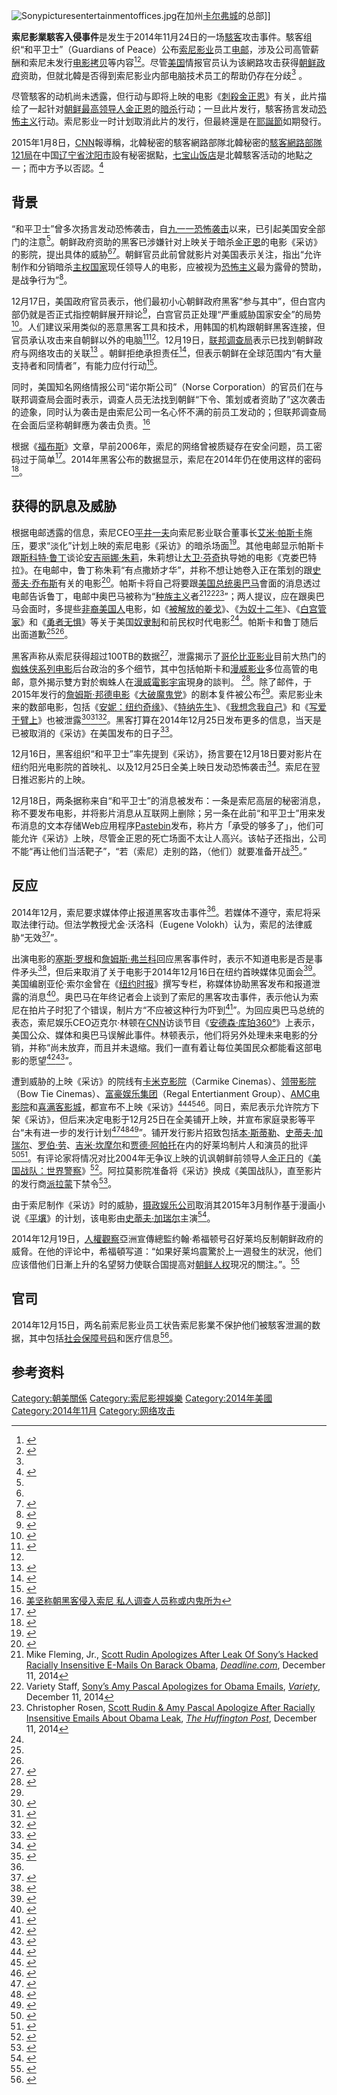 {{NoteTA
|G1=Show
|G2=Movie
|G3=People
|1=zh-cn:朝鲜;zh-tw:北韓;
|2=zh-cn:韩国;zh-tw:南韓;
|3=zh-cn:《采访》;zh-tw:《名嘴出任務》;zh-hk:《刺殺金正恩》;
|4=zh-cn:信息;zh-tw:資訊;
|5=zh-cn:文本存储;zh-tw:文字儲存;
|6=zh-cn:帖子;zh-tw:貼文;
|7=zh-cn:数据;zh-hk:數據;zh-tw:資料;
}}

[[File:Sonypicturesentertainmentoffices.jpg|thumb]]在加州[[卡尔弗城|卡尔弗城]]的总部]]

'''索尼影業駭客入侵事件'''是发生于2014年11月24日的一场[[駭客|駭客]]攻击事件。駭客组织“和平卫士”（Guardians of Peace）公布[[索尼影业|索尼影业]]员工[[电邮|电邮]]，涉及公司高管薪酬和索尼未发行[[电影|电影]][[拷贝|拷贝]]等内容<ref name=time>{{cite web | url=http://time.com/3633385/sony-hack-emails-media/ | title=Sony Asks Media to Stop Covering Hacked Emails | work=[[Time_(magazine)|Time]] | date=December 16, 2014 | accessdate=December 17, 2014 | archive-date=2016-07-23 | archive-url=https://web.archive.org/web/20160723035244/http://time.com/3633385/sony-hack-emails-media/ | dead-url=no }}</ref><ref>{{cite web | url=http://www.usatoday.com/story/tech/2014/12/17/sony-hack-the-interview/20519545/ | title=Experts: Sony hackers 'have crossed the line' | work=[[USA_Today|USA Today]] | date=December 17, 2014 | accessdate=December 17, 2014 | author=Weise, Elizabeth}}</ref>。尽管[[美国|美国]]情报官员认为该網路攻击获得[[朝鲜政府|朝鲜政府]]资助，但就北韓是否得到索尼影业内部电脑技术员工的帮助仍存在分歧<ref name=nyt-linkedtokorea/> 。

尽管駭客的动机尚未透露，但行动与即将上映的电影《[[采访_(电影)|刺殺金正恩]]》有关，此片描绘了一起针对[[朝鲜最高领导人|朝鲜最高领导人]][[金正恩|金正恩]]的[[暗杀|暗杀]]行动；一旦此片发行，駭客扬言发动[[恐怖主义|恐怖主义]]行动。索尼影业一时计划取消此片的发行，但最終還是在[[耶誕節|耶誕節]]如期發行。

2015年1月8日，[[CNN|CNN]]報導稱，北韓秘密的駭客網路部隊北韓秘密的[[朝鮮人民軍第121局|駭客網路部隊121局]]在中国[[辽宁省|辽宁省]][[沈阳市|沈阳市]]設有秘密据點，[[七宝山饭店|七宝山饭店]]是北韓駭客活动的地點之一；而中方予以否認。<ref>{{Cite newspaper|url=http://world.huanqiu.com/exclusive/2015-01/5366924.html|title=记者探访美国所谓“朝鲜駭客”所在酒店|accessdate=2015-01-09|author=范凌志|date=2015-01-08|publisher=[[环球时报|环球时报]]|language=zh-cn}}</ref>

== 背景 ==
“和平卫士”曾多次扬言发动恐怖袭击，自[[九一一恐怖袭击|九一一恐怖袭击]]以来，已引起美国安全部门的注意<Ref name="bbc2"/>。朝鲜政府资助的黑客已涉嫌针对上映关于暗杀[[金正恩|金正恩]]的电影《采访》的影院，提出具体的威胁<ref name="variety cancelled"/><ref>{{cite web | url=http://www.newsweek.com/did-north-korea-hack-sony-292050 | title=Did North Korea Hack Sony? | work=[[Newsweek|Newsweek]] | date=December 15, 2014 | accessdate=December 16, 2014 | author=Bennett, Bruce}}</ref>。朝鲜官员此前曾就影片对美国表示关注，指出“允许制作和分销暗杀[[主权国家|主权国家]]现任领导人的电影，应被视为[[恐怖主义|恐怖主义]]最为露骨的赞助，是战争行为”<Ref>{{Cite web | url = http://www.theguardian.com/film/2014/jul/10/north-korea-un-the-interview-seth-rogen-james-franco | title = North Korea complains to UN about Seth Rogen comedy The Interview | first = Ben | last = Beaumont-Thomas | date = July 10, 2014 | accessdate = December 18, 2014 | work = [[The_Guardian|The Guardian]] }}</ref>。

12月17日，美国政府官员表示，他们最初小心朝鲜政府黑客“参与其中”，但白宫内部仍就是否正式指控朝鲜展开辩论<ref name=nyt-linkedtokorea>{{cite news|title=U.S. Links North Korea to Sony Hacking|url=http://www.nytimes.com/2014/12/18/world/asia/us-links-north-korea-to-sony-hacking.html?_r=0|accessdate=December 17, 2014|date=December 17, 2014| work = [[The_New_York_Times|The New York Times]] | first1 = David E. | last1 = Sanger | first2 = Nicole | last2= Perlroth }}</ref>，白宫官员正处理“严重威胁国家安全”的局势<ref>{{Cite web | url =http://news-briefs.ew.com/2014/12/18/white-house-sony-interview-north-korea/ | title =  White House is treating Sony hack as 'serious national security matter' | work = [[Entertainment_Weekly|Entertainment Weekly]] | date = December 18, 2014 | accessdate = December 18, 2014 | first = Ariana | last = Bacle }}</ref>。人们建议采用类似的恶意黑客工具和技术，用韩国的机构跟朝鲜黑客连接，但官员承认攻击来自朝鲜以外的电脑<ref name="guardian 20141219">{{cite web | url=http://www.theguardian.com/us-news/2014/dec/19/north-korea-responsible-sony-hack-us-official | title=Sony cyber attack linked to North Korean government hackers, FBI says| work=[[The_Guardian|The Guardian]] | date=19 December 2014 | accessdate=19 December 2014}}</ref><ref name=nyt-linkedtokorea/>。12月19日，[[联邦调查局|联邦调查局]]表示已找到朝鲜政府与网络攻击的关联<Ref>{{cite web | url = http://www.usatoday.com/story/news/2014/12/19/sony-the-interview-hackers-gop/20635449/ | title = FBI confirms North Korea behind Sony hack | first1 = Elizabeth | last1 = Weise | first2 = Kevin | last2= Johnson | work = [[USA_Today|USA Today]] | date = December 19, 2014 | accessdate = December 19, 2014 }}</ref> 。朝鲜拒绝承担责任<ref name=variety>{{cite web | url=http://variety.com/2014/film/news/sony-hack-bond-producers-say-spectre-screenplay-among-stolen-material-1201379203/ | title=Sony Hack: Bond Producers Say 'Spectre' Screenplay Among Stolen Material | work=[[Variety_(magazine)|Variety]] | date=December 14, 2014 | accessdate=December 15, 2014 | author=Stedman, Alex}}</ref>，但表示朝鲜在全球范围内“有大量支持者和同情者”，有能力应付行动<Ref name="bbc2">{{cite web | url = http://www.bbc.com/news/world-us-canada-30538154 | title = Sony hack: White House views attack as security issue | publisher = [[BBC|BBC]] | date=  December 18, 2014 | accessdate = December 18, 2014 }}</ref>。

同时，美国知名网络情报公司“诺尔斯公司”（Norse Corporation）的官员们在与联邦调查局会面时表示，调查人员无法找到朝鲜“下令、策划或者资助了”这次袭击的迹象，同时认为袭击是由索尼公司一名心怀不满的前员工发动的；但联邦调查局在会面后坚称朝鲜應为袭击负责。<ref>[http://world.huanqiu.com/article/2015-01/5329092.html 美坚称朝黑客侵入索尼 私人调查人员称或内鬼所为]</ref>

根据《[[福布斯|福布斯]]》文章，早前2006年，索尼的网络曾被质疑存在安全问题，员工密码过于简单<ref>{{Cite web | url =http://www.forbes.com/sites/josephsteinberg/2014/12/11/massive-security-breach-at-sony-heres-what-you-need-to-know/ | title = Massive Security Breach At Sony -- Here's What You Need To Know | work = [[Forbes|Forbes]] | date=  December 9, 2014 | accessdate = December 18, 2014 | author=Joseph Steinberg |authorlink=Joseph Steinberg }}</ref>。2014年黑客公布的数据显示，索尼在2014年仍在使用这样的密码<ref>{{Cite web | url =http://www.csmonitor.com/Innovation/2014/1204/Trove-of-Sony-financial-data-passwords-movies-leaked-online | title = Trove of Sony financial data, passwords, movies leaked online | work = [[Christian_Science_Monitor|Christian Science Monitor]] | date=  December 4, 2014 | accessdate = December 18, 2014 | author=Jeff Ward Bailey}}</ref>。

== 获得的訊息及威胁 ==
根据电邮透露的信息，索尼CEO[[平井一夫|平井一夫]]向索尼影业联合董事长[[艾米·帕斯卡|艾米·帕斯卡]]施压，要求“淡化”计划上映的索尼电影《采访》的暗杀场面<ref name=nytimes>{{cite web | url=http://www.nytimes.com/2014/12/15/world/sonys-international-incident-making-kims-head-explode.html?_r=0 | title=Sony's International Incident: Making Kim Jong-un's Head Explode | work=[[纽约时报|纽约时报]] | date=December 15, 2014 | accessdate=December 15, 2014 | author=Fackler, Martin}}</ref>。其他电邮显示帕斯卡跟[[斯科特·鲁丁|斯科特·鲁丁]]谈论[[安吉丽娜·朱莉|安吉丽娜·朱莉]]，朱莉想让[[大卫·芬奇|大卫·芬奇]]执导她的电影《克娄巴特拉》。在电邮中，鲁丁称朱莉“有点撒娇才华”，并称不想让她卷入正在策划的跟[[史蒂夫·乔布斯|史蒂夫·乔布斯]]有关的电影<ref>{{cite web | url=http://www.theguardian.com/technology/2014/dec/14/sony-pictures-email-hack-greed-racism-sexism | title=Sony email hack: what we've learned about greed, racism and sexism | work=[[The_Guardian|The Guardian]] | date=December 14, 2014 | accessdate=December 17, 2014 | author=Holpuch, Amanda}}</ref>。帕斯卡将自己将要跟[[美国总统|美国总统]][[奥巴马|奥巴马]]會面的消息透过电邮告诉鲁丁，电邮中奥巴马被称为“[[种族主义|种族主义]]者<ref name="mikefleming">Mike Fleming, Jr., [http://deadline.com/2014/12/scott-rudin-apology-sony-hacking-barack-obama-1201320321/ Scott Rudin Apologizes After Leak Of Sony’s Hacked Racially Insensitive E-Mails On Barack Obama], ''[[Deadline.com|Deadline.com]]'', December 11, 2014</ref><ref name="varietyapologizes">Variety Staff, [http://variety.com/2014/film/news/sonys-amy-pascal-apologizes-for-obama-emails-not-who-i-am-1201377177/ Sony’s Amy Pascal Apologizes for Obama Emails], ''[[Variety_(magazine)|Variety]]'', December 11, 2014</ref><ref name="huffrosen">Christopher Rosen, [http://www.huffingtonpost.com/2014/12/11/scott-rudin-amy-pascal-apology_n_6310040.html Scott Rudin & Amy Pascal Apologize After Racially Insensitive Emails About Obama Leak], ''[[The_Huffington_Post|The Huffington Post]]'', December 11, 2014</ref>”；两人提议，应在跟奥巴马会面时，多提些[[非裔美国人|非裔美国人]]电影，如《[[被解放的姜戈|被解放的姜戈]]》、《[[为奴十二年|为奴十二年]]》、《[[白宫管家|白宫管家]]》和《[[勇者无惧|勇者无惧]]》等关于美国[[奴隶制|奴隶制]]和前民权时代电影<ref name="mikefleming"/>。帕斯卡和鲁丁随后出面道歉<ref name="varietyapologizes"/><ref name="huffrosen"/>。

黑客声称从索尼获得超过100TB的数据<ref>{{cite news |author=James Cook |date=December 16, 2014 |url=http://www.businessinsider.com/the-sony-hackers-still-have-a-massive-amount-of-data-that-hasnt-been-leaked-yet-2014-12 |title=Sony Hackers Have Over 100 Terabytes Of Documents. Only Released 200 Gigabytes So Far |work=[[Business_Insider|Business Insider]] |accessdate=December 18, 2014 |archive-date=2014-12-17 |archive-url=https://web.archive.org/web/20141217204735/http://www.businessinsider.com/the-sony-hackers-still-have-a-massive-amount-of-data-that-hasnt-been-leaked-yet-2014-12 |dead-url=no }}</ref>，泄露揭示了[[哥伦比亚影业|哥伦比亚影业]]目前大热门的[[蜘蛛侠系列电影|蜘蛛侠系列电影]]后台政治的多个细节，其中包括帕斯卡和[[漫威影业|漫威影业]]多位高管的电邮，意外揭示雙方對於蜘蛛人在[[漫威電影宇宙|漫威電影宇宙]]現身的談判。 <ref>{{cite news |last=Fritz |first=Ben |date=December 9, 2014 |url=http://blogs.wsj.com/speakeasy/2014/12/09/sony-marvel-discussed-spider-man-movie-crossover/ |title=Sony, Marvel Discussed Spider-Man Movie Crossover |work=[[The_Wall_Street_Journal|The Wall Street Journal]] |accessdate=December 18, 2014 |archive-date=2014-12-11 |archive-url=https://www.webcitation.org/6Uk7cNMvQ?url=http://blogs.wsj.com/speakeasy/2014/12/09/sony-marvel-discussed-spider-man-movie-crossover/ |dead-url=no }}</ref>。除了邮件，于2015年发行的[[詹姆斯·邦德系列电影|詹姆斯·邦德电影]]《[[大破魔鬼党|大破魔鬼党]]》的剧本复件被公布<ref name=variety/>。索尼影业未来的数部电影，包括《[[安妮：纽约奇缘|安妮：纽约奇缘]]》、《[[特纳先生|特纳先生]]》、《[[我想念我自己|我想念我自己]]》和《[[写爱于臂上|写爱于臂上]]》也被泄露<ref>{{cite web|url=http://www.theguardian.com/technology/2014/dec/04/north-korea-denies-hacking-sony-pictures-cyber-attack-movies|title=North Korea denies hacking Sony Pictures|author=Justin McCurry|work=the Guardian|accessdate=December 17, 2014}}</ref><ref name="guardian-invoke911">{{cite news|title=Hackers who targeted Sony invoke 9/11 attacks in warning to moviegoers|url=http://www.theguardian.com/film/2014/dec/16/employees-sue-failure-guard-personal-data-leaked-hackers|accessdate=December 17, 2014|work=The Guardian}}</ref><ref>{{cite web|title=Sony's New Movies Leak Online Following Hack Attack|url=http://www.nbcnews.com/tech/tech-news/sonys-new-movies-leak-online-following-hack-attack-n258511|website=NBC News|accessdate=December 1, 2014|archive-date=2014-12-02|archive-url=https://web.archive.org/web/20141202203232/http://www.nbcnews.com/tech/tech-news/sonys-new-movies-leak-online-following-hack-attack-n258511|dead-url=no}}</ref>。黑客打算在2014年12月25日发布更多的信息，当天是已被取消的《采访》在美国发布的日子<ref name="usatoday">{{cite web | url=http://www.usatoday.com/story/tech/2014/12/15/sony-hack-fbi-guardians-of-peace-meeting-christmas-hack/20364841/ | title=Sony fights hack damage as new threats emerge | work=[[USA_Today|USA Today]] | date=December 15, 2014 | accessdate=December 15, 2014 | author=Weise, Elizabeth}}</ref>。

12月16日，黑客组织“和平卫士”率先提到《采访》，扬言要在12月18日要对影片在纽约阳光电影院的首映礼、以及12月25日全美上映日发动恐怖袭击<ref>{{cite news|last=Rushe|first=Dominic|title=Hackers who targeted Sony invoke 9/11 attacks in warning to moviegoers|url=http://www.theguardian.com/film/2014/dec/16/employees-sue-failure-guard-personal-data-leaked-hackers|work=[[The_Guardian|The Guardian]]|date=December 17, 2014|accessdate=December 18, 2014}}</ref>。索尼在翌日推迟影片的上映。

12月18日，两条据称来自“和平卫士”的消息被发布：一条是索尼高层的秘密消息，称不要发布电影，并将影片消息从互联网上删除；另一条在此前“和平卫士”用来发布消息的文本存储Web应用程序[[Pastebin|Pastebin]]发布，称片方「承受的够多了」，他们可能允许《采访》上映，尽管金正恩的死亡场面不太让人高兴。该帖子还指出，公司不能“再让他们当活靶子”，“若（索尼）走别的路，（他们）就要准备开战<ref>{{cite news |last1=Weise |first1=Elizabeth |last2=Johnson |first2=Kevin |title=FBI confirms North Korea behind Sony hack |url=http://www.usatoday.com/story/news/2014/12/19/sony-the-interview-hackers-gop/20635449/ |newspaper=[[USA_Today|USA Today]] |date=December 19, 2014 |accessdate=December 19, 2014}}</ref>。”

== 反应 ==
2014年12月，索尼要求媒体停止报道黑客攻击事件<ref name=time/>。若媒体不遵守，索尼将采取法律行动。但法学教授尤金·沃洛科（Eugene Volokh）认为，索尼的法律威胁“无效<ref>{{cite web | url = http://www.washingtonpost.com/news/volokh-conspiracy/wp/2014/12/15/can-sony-sue-media-outlets-who-publish-the-stolen-sony-documents/ | last = Volokh |first = Eugene | work = [[The_Washington_Post|The Washington Post]] | title = Can Sony sue media outlets who publish the stolen Sony documents? | date = December 15, 2014 | accessdate = December 15, 2014}}</ref>”。

出演电影的[[塞斯·罗根|塞斯·罗根]]和[[詹姆斯·弗兰科|詹姆斯·弗兰科]]回应黑客事件时，表示不知道电影是否是事件矛头<ref>{{cite web | url=http://abcnews.go.com/Entertainment/seth-rogen-james-franco-address-sony-hack/story?id=27609120 | title=Seth Rogen and James Franco Address the Sony Hack | publisher=[[ABC_News|ABC News]] | date=December 15, 2014 | accessdate=December 15, 2014}}</ref>，但后来取消了关于电影于2014年12月16日在纽约首映媒体见面会<ref name="variety cancelled">{{Cite web | url = http://variety.com/2014/film/news/seth-rogen-and-james-franco-cancel-all-media-appearances-for-the-interview-1201380917/ | title = Seth Rogen and James Franco Cancel All Media Appearances for 'The Interview' | first = Alex | last = Stedman | date=  December 16, 2014 | accessdate = December 16, 2014 | work = [[Variety_(magazine)|Variety]] }}</ref>。美国编剧亚伦·索尔金曾在《[[纽约时报|纽约时报]]》撰写专栏，称媒体协助黑客发布和报道泄露的消息<ref>{{cite web | url=http://www.nytimes.com/2014/12/15/opinion/aaron-sorkin-journalists-shouldnt-help-the-sony-hackers.html?_r=0 | title=The Sony Hack and the Yellow Press | work=[[The_New_York_Times|The New York Times]] | date=December 15, 2014 | accessdate=December 16, 2014 | author=Sorkin, Aaron}}</ref>。奥巴马在年终记者会上谈到了索尼的黑客攻击事件，表示他认为索尼在拍片子时犯了个错误，制片方“不应被这种行为吓到<ref>{{Cite web | url = http://www.bbc.com/news/world-us-canada-30548747 | title = US President Barack Obama holds last news briefing of 2014 | publisher = [[BBC|BBC]] | date = December 19, 2014 | accessdate = December 19, 2014 }}</ref>”。为回应奥巴马总统的表态，索尼娱乐CEO迈克尔·林顿在[[CNN|CNN]]访谈节目《[[安德森·库珀|安德森·库珀360°]]》上表示，美国公众、媒体和奥巴马误解此事件。林顿表示，他们将另外处理未来电影的分销，并称“尚未放弃，而且并未退缩。我们一直有着让每位美国民众都能看这部电影的愿望<ref>{{cite web | last = Pallotta | first = Frank | date = December 19, 2014 | url  = http://money.cnn.com/2014/12/19/media/sony-executive-michael-lynton-responds-to-president-obama/index.html  | title = Sony exec fires back at President Obama | publisher = CNN Money | accessdate = December 19, 2014}}</ref><ref>{{Cite web | url = http://www.bbc.com/news/world-us-canada-30559169 | title = Sony 'will not drop' North Korea film The Interview | publisher = [[BBC|BBC]] | date = December 19, 2014 | accessdate = December 19, 2014 }}</ref>”。

遭到威胁的上映《采访》的院线有[[卡米克影院|卡米克影院]]（Carmike Cinemas）、[[领带影院|领带影院]]（Bow Tie Cinemas）、[[富豪娱乐集团|富豪娱乐集团]]（Regal Entertianment Group）、[[AMC电影院|AMC电影院]]和[[喜满客影城|喜满客影城]]，都宣布不上映《采访》<ref>{{cite web | url=http://www.hollywoodreporter.com/news/sony-hack-carmike-cinemas-drops-758444 | title=Sony Hack: Carmike Cinemas Drops 'The Interview' | work=[[Hollywood_Reporter|Hollywood Reporter]] | date=December 16, 2014 | accessdate=December 17, 2014 | author=Kilday, Gregg}}</ref><ref>{{cite web | url=http://www.usatoday.com/story/tech/2014/12/17/sony-hack-the-interview/20519545/ | title=Second theater chain pulls "The Interview" after hacker threats | work=USA Today | date=December 17, 2014 | accessdate=December 17, 2014 | author=Weise, Elizabeth}}</ref><ref>{{cite news|last1=Kilday|first1=Gregg|title=Top Five Theater Circuits Drop 'The Interview' After Sony Hack|url=http://www.hollywoodreporter.com/news/source-top-five-theater-circuits-758843|accessdate=December 17, 2014|publisher=The Hollywood Reporter|date=December 17, 2014}}</ref>。同日，索尼表示允许院方下架《采访》，但后来决定电影于12月25日在全美铺开上映，并宣布家庭录影等平台“未有进一步的发行计划<ref>{{cite web | url = http://www.rollingstone.com/movies/news/sony-cancels-interview-new-york-premiere-amid-terror-threats-20141217 | title = Sony Cancels 'Interview' New York Premiere Amid Terror Threats | work = [[Rolling_Stone|Rolling Stone]] | date = December 17, 2014 | accessdate = December 17, 2014 | first = Kory | last = Grow }}</ref><ref>{{cite web | url = http://variety.com/2014/film/news/sony-cancels-theatrical-release-for-the-interview-on-christmas-1201382032/ | title = Sony Cancels Theatrical Release for 'The Interview' on Christmas | work = [[Variety_(magazine)|Variety]] | date = December 17, 2014 | accessdate = December 17, 2014 | first = Brent | last = Lang }}</ref><ref name="vod">{{cite news|work=[[Variety_(magazine)|Variety]]|date=December 17, 2014|accessdate=December 17, 2014|url=http://variety.com/2014/film/news/sony-has-no-further-release-plans-for-the-interview-1201382167/|title=Sony Has 'No Further Release Plans' for 'The Interview'|author= Dave McNary}}</ref>”。铺开发行影片招致包括[[本·斯蒂勒|本·斯蒂勒]]、[[史蒂夫·加瑞尔|史蒂夫·加瑞尔]]、[[罗伯·劳|罗伯·劳]]、[[吉米·坎摩尔|吉米·坎摩尔]]和[[贾德·阿帕托|贾德·阿帕托]]在内的好莱坞制片人和演员的批评<ref name=Reuters>{{cite news|last1=Sinha-Roy|first1=Piya|title=Hollywood slams Sony, movie theaters for canceling 'The Interview'|url=http://www.reuters.com/article/2014/12/18/us-sony-cybersecurity-hollywood-idUSKBN0JW08W20141218|publisher=Reuters|date=Dec 17, 2014|accessdate=December 18, 2014}}</ref><ref>{{cite news|last1=Marcus|first1=Stephanie|title=Celebrities React To Sony Canceling 'The Interview' Release|url=http://www.huffingtonpost.com/2014/12/17/celebrities-react-the-interview-canceled_n_6344232.html|publisher=Huffington Post|date=December 7, 2014|accessdate=December 18, 2014|archive-date=2014-12-18|archive-url=https://web.archive.org/web/20141218111029/http://www.huffingtonpost.com/2014/12/17/celebrities-react-the-interview-canceled_n_6344232.html|dead-url=no}}</ref>。有评论家将情况对比2004年无争议上映的讥讽朝鲜前领导人[[金正日|金正日]]的《[[美国战队：世界警察|美国战队：世界警察]]》<ref>{{Cite web | url = http://www.avclub.com/article/alamo-drafthouse-replaces-interview-team-america-w-213181 | title = UPDATED: Alamo Drafthouse replaces The Interview with Team America: World Police—or not | first = Katie | last= Rife | date = December 18, 2014 | accessdate = December 18, 2014 | publisher = [[A.V._Club|A.V. Club]] }}</ref>。阿拉莫影院准备将《采访》换成《美国战队》，直至影片的发行商[[派拉蒙|派拉蒙]]下禁令<ref>{{Cite web | url = http://www.mercurynews.com/movies-dvd/ci_27159719/paramount-tells-theaters-no-team-america | title = Paramount tells theaters no 'Team America: World Police' | first = Donovan | last = Farnham | date = December 18, 2014 | accessdate = December 18, 2014 | work = [[San_Jose_Mercury_News|San Jose Mercury News]] }}</ref>。

由于索尼制作《采访》时的威胁，[[摄政娱乐公司|摄政娱乐公司]]取消其2015年3月制作基于漫画小说《[[平壤_(漫画)|平壤]]》的计划，该电影由[[史蒂夫·加瑞尔|史蒂夫·加瑞尔]]主演<ref>{{Cite web | url =http://www.hollywoodreporter.com/news/steve-carells-north-korea-thriller-758901 | title = Steve Carell's North Korea Thriller Dropped After Sony Hack | work = [[The_Hollywood_Reporter|The Hollywood Reporter]] | date=  December 17, 2014 | accessdate = December 17, 2014 | first = Rebecca | last = Ford }}</ref>。

2014年12月19日，[[人權觀察|人權觀察]]亞洲宣傳總監约翰·希福顿号召好莱坞反制朝鲜政府的威脅。在他的评论中，希福頓写道：“如果好莱坞震驚於上一週發生的狀況，他们应该借他们日漸上升的名望努力使联合国提高对[[朝鮮民主主義人民共和國人權|朝鲜人权]]現况的關注。”。<ref>{{Cite web | url = http://www.hrw.org/news/2014/12/19/hollywood-should-take-stand-human-rights-north-korea | title = Hollywood Should Take a Stand on Human Rights in North Korea | publisher = [[Human_Rights_Watch|Human Rights Watch]] | date = December 19, 2014 | accessdate = December 24, 2014}}</ref>

== 官司 ==
2014年12月15日，两名前索尼影业员工状告索尼影業不保护他们被駭客泄漏的数据，其中包括[[社会保障号码|社会保障号码]]和医疗信息<ref>{{cite web | url=http://www.wired.com/2014/12/sony-getting-sued-former-employees-protecting-data/ | title=Former Employees Are Suing Sony Over 'Epic Nightmare' Hack | work=[[Wired_(magazine)|Wired]] | date=December 16, 2014 | accessdate=December 16, 2014 | author=Zetter, Kim}}</ref>。

== 参考资料 ==
{{Portal|北朝鲜}}
{{reflist|2}}

{{Hacking}}

[[Category:朝美關係|Category:朝美關係]]
[[Category:索尼影視娛樂|Category:索尼影視娛樂]]
[[Category:2014年美國|Category:2014年美國]]
[[Category:2014年11月|Category:2014年11月]]
[[Category:网络攻击|Category:网络攻击]]